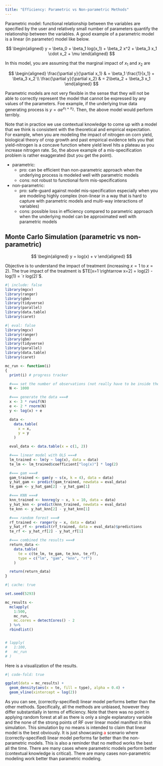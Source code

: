 ```yaml
---
title: "Efficiency: Parametric vs Non-parametric Methods"
---
```


Parametric model: functional relationship between the variables are specified by the user and relatively small number of parameters quantify the relationship between the variables. A good example of a parametric model is a linear (in parameter) model like below.

$$
\begin{aligned}
y = \beta_0 + \beta_1 log(x_1) + \beta_2 x^2 + \beta_3 x_1 \cdot x_2 + \mu
\end{aligned}
$$

In this model, you are assuming that the marginal impact of $x_1$ and $x_2$ are

$$
\begin{aligned}
\frac{\partial y}{\partial x_1} & = \beta_1 \frac{1}{x_1} + \beta_3 x_2 \\
\frac{\partial y}{\partial x_2} & = 2\beta_2 + \beta_3 x_1 
\end{aligned}
$$

Parametric models are not very flexible in the sense that they will not be able to correctly represent the model that cannot be expressed by any values of the parameters. Foe example, if the underlying true data generating process is $y = \alpha e^{x_1 + x_2}$. Then, the above model would perform terribly.

Note that in practice we use contextual knowledge to come up with a model that we think is consistent with the theoretical and empirical expectation. For example, when you are modeling the impact of nitrogen on corn yield, biological theory of crop growth and past empirical evidence tells you that yield-nitrogen is a concave function where yield level hits a plateau as you increase nitrogen rate. So, the above example of a mis-specification problem is rather exaggerated (but you get the point).

:::{.callout-tip}

+ parametric: 
  - pro: can be efficient than non-parametric approach when the underlying process is modeled well with parametric models
  * cons: not robust to functional form mis-specifications
+ non-parametric: 
  * pro: safe-guard against model mis-specification especially when you are modeling highly complex (non-linear in a way that is hard to capture with parametric models and multi-way interactions of variables) 
  * cons: possible loss in efficiency compared to parametric approach when the underlying model can be approximated well with parametric models

:::

## Monte Carlo Simulation (parametric vs non-parametric)

$$
\begin{aligned}
y = log(x) + v
\end{aligned}
$$

Objective is to understand the impact of treatment (increasing $x = 1$ to $x = 2$). The true impact of the treatment is $TE[x=1 \rightarrow x=2] = log(2) - log(1) = `r log(2)`$.


```r
#| include: false
library(mgcv)
library(ranger)
library(gbm)
library(tidyverse)
library(parallel)
library(data.table)
library(caret)
```

```r
#| eval: false
library(mgcv)
library(ranger)
library(gbm)
library(tidyverse)
library(parallel)
library(data.table)
library(caret)
```

```r

mc_run <- function(i)
{
  print(i) # progress tracker

  #=== set the number of observations (not really have to be inside the function..) ===#
  N <- 1000

  #=== generate the data ===#
  x <- 3 * runif(N)
  e <- 2 * rnorm(N)
  y <- log(x) + e

  data <-
    data.table(
      x = x,
      y = y
    )

  eval_data <- data.table(x = c(1, 2))

  #=== linear model with OLS ===#
  lm_trained <- lm(y ~ log(x), data = data)
  te_lm <- lm_trained$coefficient["log(x)"] * log(2)

  #=== gam ===#
  gam_trained <- gam(y ~ s(x, k = 4), data = data)
  y_hat_gam <- predict(gam_trained, newdata = eval_data)
  te_gam <- y_hat_gam[2] - y_hat_gam[1]

  #=== KNN ===#
  knn_trained <- knnreg(y ~ x, k = 10, data = data)
  y_hat_knn <- predict(knn_trained, newdata = eval_data)
  te_knn <- y_hat_knn[2] - y_hat_knn[1]

  #=== random forest ===#
  rf_trained <- ranger(y ~ x, data = data)
  y_hat_rf <- predict(rf_trained, data = eval_data)$predictions
  te_rf <- y_hat_rf[2] - y_hat_rf[1]

  #=== combined the results ===#
  return_data <-
    data.table(
      te = c(te_lm, te_gam, te_knn, te_rf),
      type = c("lm", "gam", "knn", "rf")
    )

  return(return_data)
}

```

```r
#| cache: true

set.seed(5293)

mc_results <-
  mclapply(
    1:500,
    mc_run,
    mc.cores = detectCores() - 2
  ) %>% 
  rbindlist()


# lapply(
#   1:100,
#   mc_run
# )
```

Here is a visualization of the results.

```r
#| code-fold: true

ggplot(data = mc_results) +
  geom_density(aes(x = te, fill = type), alpha = 0.4) +
  geom_vline(xintercept = log(2))

```

As you can see, (correctly-specified) linear model performs better than the other methods. Specifically, all the methods are unbiased, however they differ substantially in terms of efficiency. Note that there was no point in applying random forest at all as there is only a single explanatory variable and the none of the strong points of RF over linear model manifest in this simulation. This simulation by no means is intended to claim that linear model is the best obviously. It is just showcasing <span style="color:red"> a </span>scenario where (correctly-specified) linear model performs far better than the non-parametric models. This is also a reminder that no method works the best all the time. There are many cases where parametric models perform better (contextual knowledge is critical). There are many cases non-parametric modeling work better than parametric modeling.







